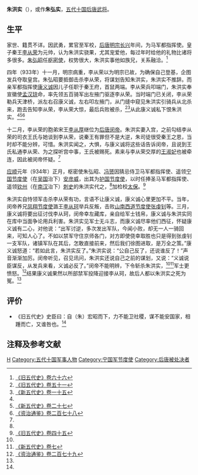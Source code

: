 {{Infobox Biography
| subject_name   = 朱洪實
| image_name     = 
| image_size     = 
| image_caption  =
| date_of_birth  = 不詳
| place_of_birth = 不詳
| date_of_death  = 934年5月7日
| place_of_death = [[後唐|後唐]]
| occupation     = [[後唐|後唐]]武将
}}

'''朱洪实'''（{{bd|？||934年|5月7日|catIdx=Z}}），或作'''朱弘实'''，[[五代十国|五代十国]][[后唐|后唐]][[武将|武将]]。

== 生平 ==
家世、籍贯不详。因武勇，累官至军校，[[后唐明宗|后唐明宗]][[长兴_(年号)|长兴]]年间，为马军都指挥使。皇子秦王[[李从荣|李从荣]]为元帅，认为朱洪实骁果，尤其宠爱他，每过年时给他的礼物比诸将多很多。[[朱弘昭|朱弘昭]]任[[枢密使|枢密使]]，权势很大，朱洪实事他如族兄，关系融洽。<ref name=HFD66>[[:s:旧五代史/卷66|《旧五代史》卷六十六]]</ref>

四年（933年）十一月，明宗病重，李从荣以为明宗已故，为确保自己登基，企图发兵夺取皇宫。朱弘昭要抵御击杀李从荣，将谋划告知朱洪实，朱洪实不推辞。而亲军都指挥使[[康义诚|康义诚]]因儿子任职于秦王府，首鼠两端。李从荣兵叩端门，朱洪实奉宣徽使[[孟汉琼|孟汉琼]]命，率先领五百骑军出左掖门驱逐李从荣。当时端门已关闭，李从荣勒兵天津桥，派左右召康义诚，左右叩左掖门，从门缝中窥见朱洪实引骑兵从北杀来，跑去告知李从荣，李从荣大惊，最后兵败被杀，<ref>[[:s:旧五代史/卷51|《旧五代史》卷五十一]]</ref><ref>[[:s:新五代史/卷15|《新五代史》卷一十五]]</ref>从此康义诚私下恨朱洪实。<ref name=HFD66/><ref name=NHFD27>[[:s:新五代史/卷27|《新五代史》卷二十七]]</ref><ref name=ZZTJ278>[[:s:资治通鉴/卷278|《资治通鉴》卷二百七十八]]</ref>

十二月，李从荣的胞弟宋王[[唐閔帝|李从厚]]继位为[[唐閔帝|后唐闵帝]]。朱洪实妻入宫，之前勾结李从荣的司衣王氏与她谈到李从荣，说秦王有罪但不是大逆，朱司徒很受秦王之恩，当时却不能分辨，可惜。朱洪实闻之，大惧，与康义诚将这些话告诉闵帝，且说到王氏私通李从荣、为之探听宫中事，王氏被赐死。素来与李从荣交厚的[[王淑妃_(後唐)|王淑妃]]也被牵连，因此被闵帝怀疑。<ref name=ZZTJ278/>

[[应顺|应顺]]元年（934年）正月，枢密使朱弘昭、[[冯赟|冯赟]]因猜忌侍卫马军都指挥使、遥领[[宁国军节度使|宁国节度使]]（在[[杨吴|吴国]]治下）[[安彦威|安彦威]]，出其为[[河中节度使|护国节度使]]，以时任捧圣马军都指挥使、遥领[[钦州_(古代)|钦州]]（在[[南汉|南汉]]治下）[[刺史|刺史]]的朱洪实代之，<ref name=ZZTJ278/>加检校[[太保|太保]]。<ref name=HFD45>[[:s:旧五代史/卷45|《旧五代史》卷四十五]]</ref>

朱洪实自恃领军击杀李从荣有功，言语不让康义诚，康义诚心里更加不平。当年，闵帝养兄[[凤翔节度使|凤翔节度使]]潞王[[李从珂|李从珂]]举兵反叛，击败[[山南西道节度使|山南西道节度使]][[张虔钊|张虔钊]]等。三月，康义诚将要出征讨伐李从珂，闵帝幸左藏库，亲自给军士钱帛，康义诚与朱洪实同在库中当面争论用兵利害。朱洪实见军士无斗志，而康义诚尽率他们西征，怀疑康义诚有二心，对他说：“出军讨逆，多次发出军队，今闻小败，却无一人一骑回来，可知人心了。不如以禁军守住京师各门，对方即使侥幸取胜也只是得到张虔钊一支军队，诸镇军队在其后，怎敢直接前来，然后我们徐图进取，是万全之策。”康义诚怒道：“若如此言，朱洪实反了。”朱洪实说：“公自己反了，还说谁反了！”声音渐渐加厉。闵帝听见，召见讯问，朱洪实还说自己之前的谋划，又说：“义诚说臣谋反，从发兵来看，义诚必反了。”闵帝不能明辨，下令斩杀朱洪实，<ref name=HFD45/><ref>[[:s:新五代史/卷7|《新五代史》卷七]]</ref>军士更愤怒。<ref>[[:s:资治通鉴/卷279|《资治通鉴》卷二百七十九]]</ref>结果康义诚果然以所部禁军投降迎接李从珂，故后人都以朱洪实之死为冤。<ref name=HFD66/>

== 评价 ==
*《旧五代史》史臣曰：自（朱）宏昭而下，力不能卫社稷，谋不能安国家，相踵而亡，又谁咎也。<ref name=HFD66/>

== 注释及参考文献 ==
{{reflist}}

{{DEFAULTSORT:Z}}
[[Category:朱姓|H]]
[[Category:五代十国军事人物|Category:五代十国军事人物]]
[[Category:宁国军节度使|Category:宁国军节度使]]
[[Category:后唐被处决者|Category:后唐被处决者]]